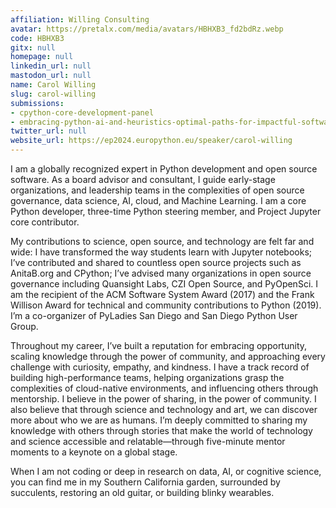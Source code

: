 ```yaml
---
affiliation: Willing Consulting
avatar: https://pretalx.com/media/avatars/HBHXB3_fd2bdRz.webp
code: HBHXB3
gitx: null
homepage: null
linkedin_url: null
mastodon_url: null
name: Carol Willing
slug: carol-willing
submissions:
- cpython-core-development-panel
- embracing-python-ai-and-heuristics-optimal-paths-for-impactful-software
twitter_url: null
website_url: https://ep2024.europython.eu/speaker/carol-willing
---
```


I am a globally recognized expert in Python development and open source software. As a board advisor and consultant, I guide early-stage organizations, and leadership teams in the complexities of open source governance, data science, AI, cloud, and Machine Learning. I am a core Python developer, three-time Python steering member, and Project Jupyter core contributor.

My contributions to science, open source, and technology are felt far and wide: I have transformed the way students learn with Jupyter notebooks; I’ve contributed and shared to countless open source projects such as AnitaB.org and CPython; I’ve advised many organizations in open source governance including Quansight Labs, CZI Open Source, and PyOpenSci. I am the recipient of the ACM Software System Award (2017) and the Frank Willison Award for technical and community contributions to Python (2019). I’m a co-organizer of PyLadies San Diego and San Diego Python User Group.

Throughout my career, I’ve built a reputation for embracing opportunity, scaling knowledge through the power of community, and approaching every challenge with curiosity, empathy, and kindness. I have a track record of building high-performance teams, helping organizations grasp the complexities of cloud-native environments, and influencing others through mentorship. I believe in the power of sharing, in the power of community. I also believe that through science and technology and art, we can discover more about who we are as humans. I’m deeply committed to sharing my knowledge with others through stories that make the world of technology and science accessible and relatable—through five-minute mentor moments to a keynote on a global stage.

When I am not coding or deep in research on data, AI, or cognitive science, you can find me in my Southern California garden, surrounded by succulents, restoring an old guitar, or building blinky wearables.
